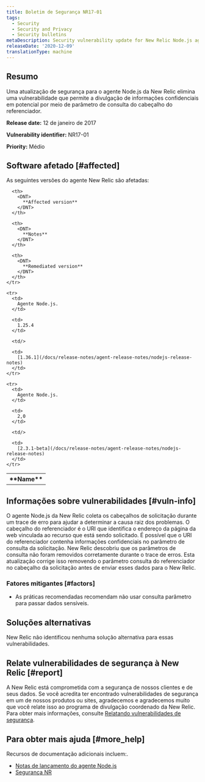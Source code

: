 ```yaml
---
title: Boletim de Segurança NR17-01
tags:
  - Security
  - Security and Privacy
  - Security bulletins
metaDescription: Security vulnerability update for New Relic Node.js agent.
releaseDate: '2020-12-09'
translationType: machine
---
```


## Resumo

Uma atualização de segurança para o agente Node.js da New Relic elimina uma vulnerabilidade que permite a divulgação de informações confidenciais em potencial por meio de parâmetro de consulta do cabeçalho do referenciador.

<DNT>**Release date:**</DNT> 12 de janeiro de 2017

<DNT>**Vulnerability identifier:**</DNT> NR17-01

<DNT>**Priority:**</DNT> Médio

## Software afetado [#affected]

As seguintes versões do agente New Relic são afetadas:

<table>
  <tbody>
    <tr>
      <th>
        <DNT>
          **Name**
        </DNT>
      </th>

      <th>
        <DNT>
          **Affected version**
        </DNT>
      </th>

      <th>
        <DNT>
          **Notes**
        </DNT>
      </th>

      <th>
        <DNT>
          **Remediated version**
        </DNT>
      </th>
    </tr>

    <tr>
      <td>
        Agente Node.js.
      </td>

      <td>
        1.25.4
      </td>

      <td/>

      <td>
        [1.36.1](/docs/release-notes/agent-release-notes/nodejs-release-notes)
      </td>
    </tr>

    <tr>
      <td>
        Agente Node.js.
      </td>

      <td>
        2,0
      </td>

      <td/>

      <td>
        [2.3.1-beta](/docs/release-notes/agent-release-notes/nodejs-release-notes)
      </td>
    </tr>
  </tbody>
</table>

## Informações sobre vulnerabilidades [#vuln-info]

O agente Node.js da New Relic coleta os cabeçalhos de solicitação durante um trace de erro para ajudar a determinar a causa raiz dos problemas. O cabeçalho do referenciador é o URI que identifica o endereço da página da web vinculada ao recurso que está sendo solicitado. É possível que o URI do referenciador contenha informações confidenciais no parâmetro de consulta da solicitação. New Relic descobriu que os parâmetros de consulta não foram removidos corretamente durante o trace de erros. Esta atualização corrige isso removendo o parâmetro consulta do referenciador no cabeçalho da solicitação antes de enviar esses dados para o New Relic.

### Fatores mitigantes [#factors]

* As práticas recomendadas recomendam não usar consulta parâmetro para passar dados sensíveis.

## Soluções alternativas

New Relic não identificou nenhuma solução alternativa para essas vulnerabilidades.

## Relate vulnerabilidades de segurança à New Relic [#report]

A New Relic está comprometida com a segurança de nossos clientes e de seus dados. Se você acredita ter encontrado vulnerabilidades de segurança em um de nossos produtos ou sites, agradecemos e agradecemos muito que você relate isso ao programa de divulgação coordenado da New Relic. Para obter mais informações, consulte [Relatando vulnerabilidades de segurança](/docs/security/new-relic-security/data-privacy/reporting-security-vulnerabilities).

## Para obter mais ajuda [#more_help]

Recursos de documentação adicionais incluem:.

* [Notas de lançamento do agente Node.js](/docs/release-notes/agent-release-notes/nodejs-release-notes)
* [Segurança NR](https://newrelic.com/security)